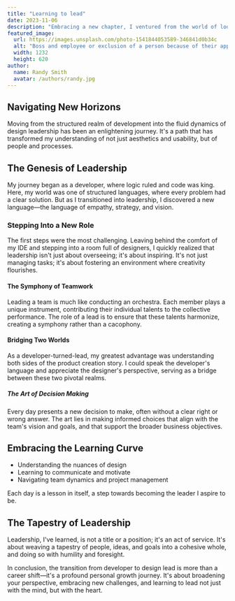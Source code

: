 ```yaml
---
title: "Learning to lead"
date: 2023-11-06
description: "Embracing a new chapter, I ventured from the world of loops and lines to leading a design team, where creativity meets coordination."
featured_image:
  url: https://images.unsplash.com/photo-1541844053589-346841d0b34c
  alt: "Boss and employee or exclusion of a person because of their appearance or ethnicity?"
  width: 1232
  height: 620
author:
  name: Randy Smith
  avatar: /authors/randy.jpg
---
```


## Navigating New Horizons

Moving from the structured realm of development into the fluid dynamics of design leadership has been an enlightening journey. It's a path that has transformed my understanding of not just aesthetics and usability, but of people and processes.

## The Genesis of Leadership

My journey began as a developer, where logic ruled and code was king. Here, my world was one of structured languages, where every problem had a clear solution. But as I transitioned into leadership, I discovered a new language—the language of empathy, strategy, and vision.

### Stepping Into a New Role

The first steps were the most challenging. Leaving behind the comfort of my IDE and stepping into a room full of designers, I quickly realized that leadership isn't just about overseeing; it's about inspiring. It's not just managing tasks; it's about fostering an environment where creativity flourishes.

#### The Symphony of Teamwork

Leading a team is much like conducting an orchestra. Each member plays a unique instrument, contributing their individual talents to the collective performance. The role of a lead is to ensure that these talents harmonize, creating a symphony rather than a cacophony.

#### Bridging Two Worlds

As a developer-turned-lead, my greatest advantage was understanding both sides of the product creation story. I could speak the developer's language and appreciate the designer's perspective, serving as a bridge between these two pivotal realms.

##### The Art of Decision Making

Every day presents a new decision to make, often without a clear right or wrong answer. The art lies in making informed choices that align with the team's vision and goals, and that support the broader business objectives.

## Embracing the Learning Curve

- Understanding the nuances of design
- Learning to communicate and motivate
- Navigating team dynamics and project management

Each day is a lesson in itself, a step towards becoming the leader I aspire to be.

## The Tapestry of Leadership

Leadership, I've learned, is not a title or a position; it's an act of service. It's about weaving a tapestry of people, ideas, and goals into a cohesive whole, and doing so with humility and foresight.

In conclusion, the transition from developer to design lead is more than a career shift—it's a profound personal growth journey. It's about broadening your perspective, embracing new challenges, and learning to lead not just with the mind, but with the heart.

